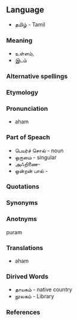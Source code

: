 
==Language==
* தமிழ் - Tamil
===Meaning===
* உள்ளம், 
* இடம்
===Alternative spellings===
===Etymology===
===Pronunciation===
* aham
===Part of Speach===
* பெயர்ச் சொல் - noun
* ஒருமை - singular
* அஃறிணை- 
* ஒன்றன் பால் -  
===Quotations===
===Synonyms===
===Anotnyms===
puram

===Translations===
* aham
===Dirived Words===
* தாயகம் - native country
* நூலகம் - Library
===References===